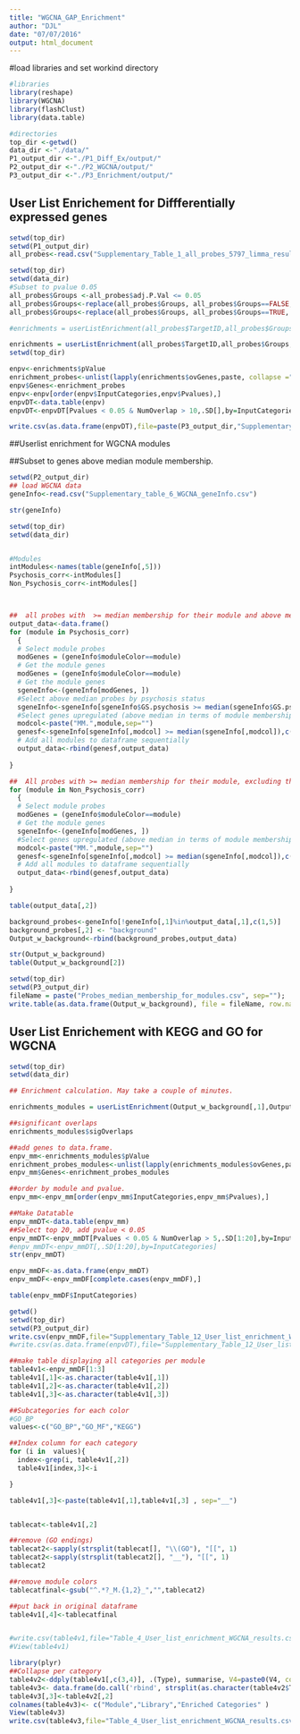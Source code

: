 ```yaml
---
title: "WGCNA_GAP_Enrichment"
author: "DJL"
date: "07/07/2016"
output: html_document
---
```


#load libraries and set workind directory
```r
#libraries
library(reshape)
library(WGCNA)
library(flashClust)
library(data.table)

#directories
top_dir <-getwd()
data_dir <-"./data/"
P1_output_dir <-"./P1_Diff_Ex/output/"
P2_output_dir <-"./P2_WGCNA/output/"
P3_output_dir <-"./P3_Enrichment/output/"

```


## User List Enrichement for Diffferentially expressed genes
```r
setwd(top_dir)
setwd(P1_output_dir)
all_probes<-read.csv("Supplementary_Table_1_all_probes_5797_limma_results_AgeSexEthnicity_Adj.tsv",sep="\t", header=TRUE)

setwd(top_dir)
setwd(data_dir)
#Subset to pvalue 0.05
all_probes$Groups <-all_probes$adj.P.Val <= 0.05
all_probes$Groups<-replace(all_probes$Groups, all_probes$Groups==FALSE, "background")
all_probes$Groups<-replace(all_probes$Groups, all_probes$Groups==TRUE, "FDR_Pass")

#enrichments = userListEnrichment(all_probes$TargetID,all_probes$Groups,fnIn=c("Kegg2016.csv"),catNmIn=c("KEGG_2016"),useBloodAtlases=F,useBrainLists=T, useImmunePathwayList=F)

enrichments = userListEnrichment(all_probes$TargetID,all_probes$Groups,fnIn=c("GO_Biological_Process_2015.csv","GO_Molecular_Function_2015.csv","Kegg2016.csv"),catNmIn=c("GO_BP","GO_MF","KEGG_2016"),useBloodAtlases=T,useBrainLists=T, useImmunePathwayList=T)
setwd(top_dir)

enpv<-enrichments$pValue
enrichment_probes<-unlist(lapply(enrichments$ovGenes,paste, collapse =";"))
enpv$Genes<-enrichment_probes
enpv<-enpv[order(enpv$InputCategories,enpv$Pvalues),]
enpvDT<-data.table(enpv)
enpvDT<-enpvDT[Pvalues < 0.05 & NumOverlap > 10,.SD[],by=InputCategories]

write.csv(as.data.frame(enpvDT),file=paste(P3_output_dir,"Supplementary_Table_9_User_list_enrichment_diff_expression_results.csv",sep=""),row.names=F)

```

##Userlist enrichment for WGCNA modules

##Subset to genes above median module membership.
```r
setwd(P2_output_dir)
## load WGCNA data
geneInfo<-read.csv("Supplementary_table_6_WGCNA_geneInfo.csv")

str(geneInfo)

setwd(top_dir)
setwd(data_dir)


#Modules
intModules<-names(table(geneInfo[,5]))
Psychosis_corr<-intModules[]
Non_Psychosis_corr<-intModules[]



##  all probes with  >= median membership for their module and above median  >= Psychosis correlation. Only Turq, blue, brown.
output_data<-data.frame()
for (module in Psychosis_corr)
  {
  # Select module probes
  modGenes = (geneInfo$moduleColor==module)
  # Get the module genes
  modGenes = (geneInfo$moduleColor==module)
  # Get the module genes
  sgeneInfo<-(geneInfo[modGenes, ])
  #Select above median probes by psychosis status
  sgeneInfo<-sgeneInfo[sgeneInfo$GS.psychosis >= median(sgeneInfo$GS.psychosis),]
  #Select genes upregulated (above median in terms of module membership)
  modcol<-paste("MM.",module,sep="")
  genesf<-sgeneInfo[sgeneInfo[,modcol] >= median(sgeneInfo[,modcol]),c(1,4)]
  # Add all modules to dataframe sequentially
  output_data<-rbind(genesf,output_data)
  
}

##  All probes with >= median membership for their module, excluding the above and excluding psychosis.
for (module in Non_Psychosis_corr)
  {
  # Select module probes
  modGenes = (geneInfo$moduleColor==module)
  # Get the module genes
  sgeneInfo<-(geneInfo[modGenes, ])
  #Select genes upregulated (above median in terms of module membership)
  modcol<-paste("MM.",module,sep="")
  genesf<-sgeneInfo[sgeneInfo[,modcol] >= median(sgeneInfo[,modcol]),c(1,5)]
  # Add all modules to dataframe sequentially
  output_data<-rbind(genesf,output_data)
  
}

table(output_data[,2])

background_probes<-geneInfo[!geneInfo[,1]%in%output_data[,1],c(1,5)]
background_probes[,2] <- "background"
Output_w_background<-rbind(background_probes,output_data)

str(Output_w_background)
table(Output_w_background[2])

setwd(top_dir)
setwd(P3_output_dir)
fileName = paste("Probes_median_membership_for_modules.csv", sep="");
write.table(as.data.frame(Output_w_background), file = fileName, row.names = FALSE, col.names = T,quote=FALSE,sep=",")


```




## User List Enrichement with KEGG and GO for WGCNA

```r

setwd(top_dir)
setwd(data_dir)

## Enrichment calculation. May take a couple of minutes. 

enrichments_modules = userListEnrichment(Output_w_background[,1],Output_w_background[,2],fnIn=c("GO_Biological_Process_2015.csv","GO_Molecular_Function_2015.csv","Kegg2016.csv"),catNmIn=c("GO_BP","GO_MF","KEGG_2016"),useBloodAtlases=T,useBrainLists=T, useImmunePathwayList=T)

##significant overlaps
enrichments_modules$sigOverlaps

##add genes to data.frame.
enpv_mm<-enrichments_modules$pValue
enrichment_probes_modules<-unlist(lapply(enrichments_modules$ovGenes,paste, collapse =";"))
enpv_mm$Genes<-enrichment_probes_modules

##order by module and pvalue.
enpv_mm<-enpv_mm[order(enpv_mm$InputCategories,enpv_mm$Pvalues),]

##Make Datatable
enpv_mmDT<-data.table(enpv_mm)
##Select top 20, add pvalue < 0.05
enpv_mmDT<-enpv_mmDT[Pvalues < 0.05 & NumOverlap > 5,.SD[1:20],by=InputCategories]
#enpv_mmDT<-enpv_mmDT[,.SD[1:20],by=InputCategories]
str(enpv_mmDT)

enpv_mmDF<-as.data.frame(enpv_mmDT)
enpv_mmDF<-enpv_mmDF[complete.cases(enpv_mmDF),]

table(enpv_mmDF$InputCategories)

getwd()
setwd(top_dir)
setwd(P3_output_dir)
write.csv(enpv_mmDF,file="Supplementary_Table_12_User_list_enrichment_WGCNA_results.csv",row.names=F)
#write.csv(as.data.frame(enpvDT),file="Supplementary_Table_12_User_list_enrichment_WGCNA_results_full.csv")

##make table displaying all categories per module
table4v1<-enpv_mmDF[1:3]
table4v1[,1]<-as.character(table4v1[,1])
table4v1[,2]<-as.character(table4v1[,2])
table4v1[,3]<-as.character(table4v1[,3])

##Subcategories for each color
#GO_BP
values<-c("GO_BP","GO_MF","KEGG")

##Index column for each category
for (i in  values){
  index<-grep(i, table4v1[,2])
  table4v1[index,3]<-i

}

table4v1[,3]<-paste(table4v1[,1],table4v1[,3] , sep="__")


tablecat<-table4v1[,2]

##remove (GO endings)
tablecat2<-sapply(strsplit(tablecat[], "\\(GO"), "[[", 1)
tablecat2<-sapply(strsplit(tablecat2[], "__"), "[[", 1)
tablecat2

##remove module colors
tablecatfinal<-gsub("^.*?_M.{1,2}_","",tablecat2)

##put back in original dataframe
table4v1[,4]<-tablecatfinal


#write.csv(table4v1,file="Table_4_User_list_enrichment_WGCNA_results.csv",row.names=F)
#View(table4v1)

library(plyr)
##Collapse per category
table4v2<-ddply(table4v1[,c(3,4)], .(Type), summarise, V4=paste0(V4, collapse=", "),stringsAsFactors=FALSE)
table4v3<- data.frame(do.call('rbind', strsplit(as.character(table4v2$Type),"__",fixed=TRUE)))
table4v3[,3]<-table4v2[,2]
colnames(table4v3)<- c("Module","Library","Enriched Categories" )
View(table4v3)
write.csv(table4v3,file="Table_4_User_list_enrichment_WGCNA_results.csv",row.names=F)

```



```r


```
